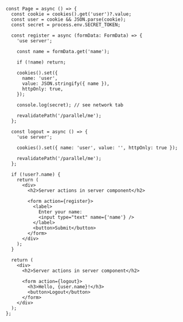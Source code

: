 ```tsx
const Page = async () => {
  const cookie = cookies().get('user')?.value;
  const user = cookie && JSON.parse(cookie);
  const secret = process.env.SECRET_TOKEN;

  const register = async (formData: FormData) => {
    'use server';

    const name = formData.get('name');

    if (!name) return;

    cookies().set({
      name: 'user',
      value: JSON.stringify({ name }),
      httpOnly: true,
    });

    console.log(secret); // see network tab

    revalidatePath('/parallel/me');
  };

  const logout = async () => {
    'use server';

    cookies().set({ name: 'user', value: '', httpOnly: true });

    revalidatePath('/parallel/me');
  };

  if (!user?.name) {
    return (
      <div>
        <h2>Server actions in server component</h2>

        <form action={register}>
          <label>
            Enter your name:
            <input type="text" name={'name'} />
          </label>
          <button>Submit</button>
        </form>
      </div>
    );
  }

  return (
    <div>
      <h2>Server actions in server component</h2>

      <form action={logout}>
        <h3>Hello, {user.name}!</h3>
        <button>Logout</button>
      </form>
    </div>
  );
};
```
